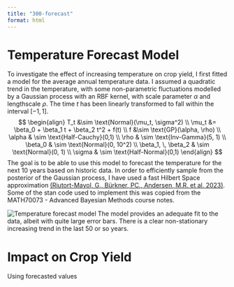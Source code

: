 ```yaml
---
title: "300-forecast"
format: html
---
```


# Temperature Forecast Model

To investigate the effect of increasing temperature on crop yield, I first fitted a model for the average annual temperature data. I assumed a quadratic trend in the temperature, with some non-parametric fluctuations modelled by a Gaussian process with an RBF kernel, with scale parameter $\alpha$ and lengthscale $\rho$. The time $t$ has been linearly transformed to fall within the interval $[-1, 1]$.
$$
\begin{align}
T_t &\sim \text{Normal}(\mu_t, \sigma^2) \\
\mu_t &= \beta_0 + \beta_1 t + \beta_2 t^2 + f(t) \\
f &\sim \text{GP}(\alpha, \rho) \\
\alpha & \sim \text{Half-Cauchy}(0,1) \\
\rho & \sim \text{Inv-Gamma}(5, 1) \\
\beta_0 & \sim \text{Normal}(0, 10^2) \\
\beta_1, \, \beta_2 & \sim \text{Normal}(0, 1) \\
\sigma & \sim \text{Half-Normal}(0,1)
\end{align}
$$
The goal is to be able to use this model to forecast the temperature for the next 10 years based on historic data. In order to efficiently sample from the posterior of the Gaussian process, I have used a fast Hilbert Space approximation [(Riutort-Mayol, G., Bürkner, PC., Andersen, M.R. et al. 2023)](https://arxiv.org/pdf/2004.11408). Some of the stan code used to implement this was copied from the MATH70073 - Advanced Bayesian Methods course notes.

![Temperature forecast model](./outputs/300-forecast/temp_forecast.png "Posterior 95% confidence interval for average annual temperature.") The model provides an adequate fit to the data, albeit with quite large error bars. There is a clear non-stationary increasing trend in the last 50 or so years.

# Impact on Crop Yield

Using forecasted values 